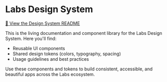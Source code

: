 
<Meta title="Labs Design System" />

# Labs Design System

[📖 View the Design System README](https://github.com/dreisdesign/labs/tree/main/design-system/README.md)

This is the living documentation and component library for the Labs Design System. Here you'll find:

- Reusable UI components
- Shared design tokens (colors, typography, spacing)
- Usage guidelines and best practices

Use these components and tokens to build consistent, accessible, and beautiful apps across the Labs ecosystem.
